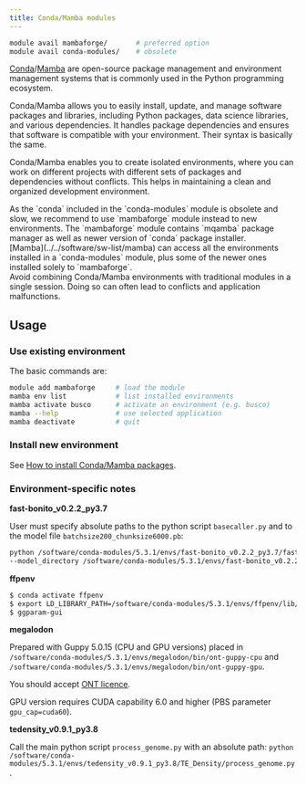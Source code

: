 ```yaml
---
title: Conda/Mamba modules
---
```

```bash
module avail mambaforge/       # preferred option
module avail conda-modules/    # obsolete
```

[Conda](https://docs.conda.io/en/latest/)/[Mamba](https://mamba.readthedocs.io/en/latest/user_guide/mamba.html) are open-source package management and environment management systems that is commonly used in the Python programming ecosystem. 

Conda/Mamba allows you to easily install, update, and manage software packages and libraries, including Python packages, data science libraries, and various dependencies. It handles package dependencies and ensures that software is compatible with your environment. Their syntax is basically the same.

Conda/Mamba enables you to create isolated environments, where you can work on different projects with different sets of packages and dependencies without conflicts. This helps in maintaining a clean and organized development environment.

<Callout type="info" title="We encourage users to use `mambaforge` in preference to `conda-modules`.">
As the `conda` included in the `conda-modules` module is obsolete and slow, we recommend to use `mambaforge` module instead to new environments. The `mambaforge` module contains `mqamba` package manager as well as newer version of `conda` package installer.<br/>[Mamba](../../software/sw-list/mamba) can access all the environments installed in a `conda-modules` module, plus some of the newer ones installed solely to `mambaforge`. <br/>
</Callout>

<Callout  type="warn" title="Warning">
Avoid combining Conda/Mamba environments with traditional modules in a single session. Doing so can often lead to conflicts and application malfunctions.
</Callout>

## Usage

### Use existing environment

The basic commands are:

```bash
module add mambaforge     # load the module
mamba env list            # list installed environments
mamba activate busco      # activate an environment (e.g. busco)
mamba --help              # use selected application
mamba deactivate          # quit
```

### Install new environment

See [How to install Conda/Mamba packages](../../software/install-software#condamamba-packages).

### Environment-specific notes

**fast-bonito_v0.2.2_py3.7**

User must specify absolute paths to the python script `basecaller.py` and to the model file `batchsize200_chunksize6000.pb`:

```bash
python /software/conda-modules/5.3.1/envs/fast-bonito_v0.2.2_py3.7/fast-bonito/basecaller.py \
--model_directory /software/conda-modules/5.3.1/envs/fast-bonito_v0.2.2_py3.7/fast-bonito/models/batchsize200_chunksize6000.pb 
```

**ffpenv**

```bash
$ conda activate ffpenv
$ export LD_LIBRARY_PATH=/software/conda-modules/5.3.1/envs/ffpenv/lib/python3.7/site-packages/PySide2-5.15.2-py3.7-linux-x86_64.egg/PySide2/Qt/lib:/software/conda-modules/5.3.1/lib:/software/conda-modules/5.3.1/envs/ffpenv/lib/
$ ggparam-gui
```

**megalodon**

Prepared with Guppy 5.0.15 (CPU and GPU versions) placed in `/software/conda-modules/5.3.1/envs/megalodon/bin/ont-guppy-cpu` and `/software/conda-modules/5.3.1/envs/megalodon/bin/ont-guppy-gpu`.

You should accept [ONT licence](https://signup.e-infra.cz/allfed/registrar/?vo=meta&group=lic_oxnanopore).

GPU version requires CUDA capability 6.0 and higher (PBS parameter `gpu_cap=cuda60`).

**tedensity_v0.9.1_py3.8**

Call the main python script `process_genome.py` with an absolute path: `python /software/conda-modules/5.3.1/envs/tedensity_v0.9.1_py3.8/TE_Density/process_genome.py`.

